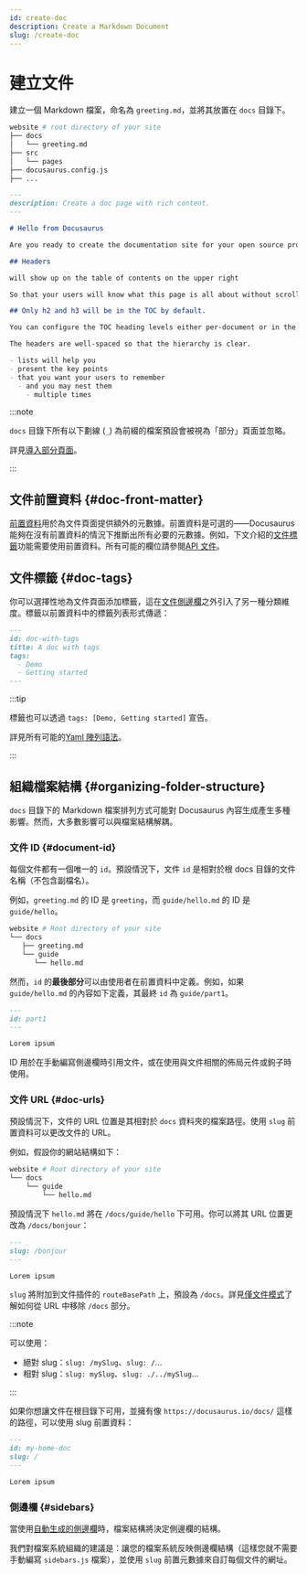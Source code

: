 ```yaml
---
id: create-doc
description: Create a Markdown Document
slug: /create-doc
---
```


# 建立文件

建立一個 Markdown 檔案，命名為 `greeting.md`，並將其放置在 `docs` 目錄下。

```bash
website # root directory of your site
├── docs
│   └── greeting.md
├── src
│   └── pages
├── docusaurus.config.js
├── ...
```

```md
---
description: Create a doc page with rich content.
---

# Hello from Docusaurus

Are you ready to create the documentation site for your open source project?

## Headers

will show up on the table of contents on the upper right

So that your users will know what this page is all about without scrolling down or even without reading too much.

## Only h2 and h3 will be in the TOC by default.

You can configure the TOC heading levels either per-document or in the theme configuration.

The headers are well-spaced so that the hierarchy is clear.

- lists will help you
- present the key points
- that you want your users to remember
  - and you may nest them
    - multiple times
```

:::note

`docs` 目錄下所有以下劃線 (`_`) 為前綴的檔案預設會被視為「部分」頁面並忽略。

詳見[導入部分頁面](../markdown-features/markdown-features-react.mdx#importing-markdown)。

:::

## 文件前置資料 {#doc-front-matter}

[前置資料](../markdown-features/markdown-features-intro.mdx#front-matter)用於為文件頁面提供額外的元數據。前置資料是可選的——Docusaurus 能夠在沒有前置資料的情況下推斷出所有必要的元數據。例如，下文介紹的[文件標籤](#doc-tags)功能需要使用前置資料。所有可能的欄位請參閱[API 文件](../../api/plugins/plugin-content-docs.mdx#markdown-front-matter)。

## 文件標籤 {#doc-tags}

你可以選擇性地為文件頁面添加標籤，這在[文件側邊欄](./sidebar/index.mdx)之外引入了另一種分類維度。標籤以前置資料中的標籤列表形式傳遞：

```md "your-doc-page.md"
---
id: doc-with-tags
title: A doc with tags
tags:
  - Demo
  - Getting started
---
```

:::tip

標籤也可以透過 `tags: [Demo, Getting started]` 宣告。

詳見所有可能的[Yaml 陣列語法](https://www.w3schools.io/file/yaml-arrays/)。

:::

## 組織檔案結構 {#organizing-folder-structure}

`docs` 目錄下的 Markdown 檔案排列方式可能對 Docusaurus 內容生成產生多種影響。然而，大多數影響可以與檔案結構解耦。

### 文件 ID {#document-id}

每個文件都有一個唯一的 `id`。預設情況下，文件 `id` 是相對於根 docs 目錄的文件名稱（不包含副檔名）。

例如，`greeting.md` 的 ID 是 `greeting`，而 `guide/hello.md` 的 ID 是 `guide/hello`。

```bash
website # Root directory of your site
└── docs
   ├── greeting.md
   └── guide
      └── hello.md
```

然而，`id` 的**最後部分**可以由使用者在前置資料中定義。例如，如果 `guide/hello.md` 的內容如下定義，其最終 `id` 為 `guide/part1`。

```md
---
id: part1
---

Lorem ipsum
```

ID 用於在手動編寫側邊欄時引用文件，或在使用與文件相關的佈局元件或鉤子時使用。

### 文件 URL {#doc-urls}

預設情況下，文件的 URL 位置是其相對於 `docs` 資料夾的檔案路徑。使用 `slug` 前置資料可以更改文件的 URL。

例如，假設你的網站結構如下：

```bash
website # Root directory of your site
└── docs
    └── guide
        └── hello.md
```

預設情況下 `hello.md` 將在 `/docs/guide/hello` 下可用。你可以將其 URL 位置更改為 `/docs/bonjour`：

```md
---
slug: /bonjour
---

Lorem ipsum
```

`slug` 將附加到文件插件的 `routeBasePath` 上，預設為 `/docs`。詳見[僅文件模式](docs-introduction.mdx#docs-only-mode)了解如何從 URL 中移除 `/docs` 部分。

:::note

可以使用：

- 絕對 slug：`slug: /mySlug`、`slug: /`...
- 相對 slug：`slug: mySlug`、`slug: ./../mySlug`...

:::

如果你想讓文件在根目錄下可用，並擁有像 `https://docusaurus.io/docs/` 這樣的路徑，可以使用 slug 前置資料：

```md
---
id: my-home-doc
slug: /
---

Lorem ipsum
```

### 側邊欄 {#sidebars}

當使用[自動生成的側邊欄](./sidebar/autogenerated.mdx)時，檔案結構將決定側邊欄的結構。

我們對檔案系統組織的建議是：讓您的檔案系統反映側邊欄結構（這樣您就不需要手動編寫 `sidebars.js` 檔案），並使用 `slug` 前置元數據來自訂每個文件的網址。
